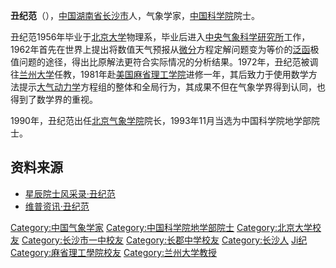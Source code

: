 '''丑纪范'''（{{bd|1934年|7月23日|||C丑}}），[[中国|中国]][[湖南省|湖南省]][[长沙市|长沙市]]人，气象学家，[[中国科学院|中国科学院]]院士。

丑纪范1956年毕业于[[北京大学|北京大学]]物理系，毕业后进入[[中央气象科学研究所|中央气象科学研究所]]工作，1962年首先在世界上提出将数值天气预报从[[微分|微分]]方程定解问题变为等价的[[泛函|泛函]]极值问题的途径，得出比原解法更符合实际情况的分析结果。1972年，丑纪范被调往[[兰州大学|兰州大学]]任教，1981年赴[[美国|美国]][[麻省理工学院|麻省理工学院]]进修一年，其后致力于使用数学方法提示[[大气动力学|大气动力学]]方程组的整体和全局行为，其成果不但在气象学界得到认同，也得到了数学界的重视。

1990年，丑纪范出任[[北京气象学院|北京气象学院]]院长，1993年11月当选为中国科学院地学部院士。

== 资料来源 ==
*[https://archive.is/20130101132737/http://www.csonline.com.cn/gb/content/2001-03/30/content_15569.htm 星辰院士风采录·丑纪范]
*[http://www.cqvip.com/qk/98256A/200702/24931897.html 维普资讯·丑纪范] {{Wayback|url=http://www.cqvip.com/qk/98256A/200702/24931897.html |date=20201104055603 }}

{{中国科学院地学部院士}}

{{DEFAULTSORT:Chou丑}}
[[Category:中国气象学家|Category:中国气象学家]]
[[Category:中国科学院地学部院士|Category:中国科学院地学部院士]]
[[Category:北京大学校友|Category:北京大学校友]]
[[Category:长沙市一中校友|Category:长沙市一中校友]]
[[Category:长郡中学校友|Category:长郡中学校友]]
[[Category:长沙人|Category:长沙人]]
[[Category:丑姓|Ji纪]]
[[Category:麻省理工學院校友|Category:麻省理工學院校友]]
[[Category:兰州大学教授|Category:兰州大学教授]]
